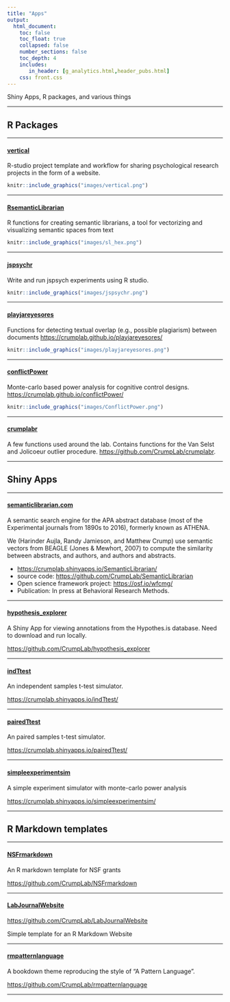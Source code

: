 ```yaml
---
title: "Apps"
output: 
  html_document:
    toc: false
    toc_float: true
    collapsed: false
    number_sections: false
    toc_depth: 4
    includes:
       in_header: [g_analytics.html,header_pubs.html]
    css: front.css
---
```


Shiny Apps, R packages, and various things

---

## R Packages

----

<div class="row">
<div class="col-sm-8">

#### [vertical](https://crumplab.github.io/vertical/)

R-studio project template and workflow for sharing psychological research projects in the form of a website.

</div>
<div class="col-sm-4">
```r
knitr::include_graphics("images/vertical.png")
```
</div>
</div>

----

<div class="row">
<div class="col-sm-8">

#### [RsemanticLibrarian](https://crumplab.github.io/RsemanticLibrarian/)

R functions for creating semantic librarians, a tool for vectorizing and visualizing semantic spaces from text

</div>
<div class="col-sm-4">
```r
knitr::include_graphics("images/sl_hex.png")
```
</div>
</div>

----

<div class="row">
<div class="col-sm-8">

#### [jspsychr](https://crumplab.github.io/jspsychr/)

Write and run jspsych experiments using R studio.

</div>
<div class="col-sm-4">
```r
knitr::include_graphics("images/jspsychr.png")
```
</div>
</div>

----


<div class="row">
<div class="col-sm-8">

#### [playjareyesores](https://crumplab.github.io/playjareyesores/)

Functions for detecting textual overlap (e.g., possible plagiarism) between documents [https://crumplab.github.io/playjareyesores/](https://crumplab.github.io/playjareyesores/)

</div>
<div class="col-sm-4">
```r
knitr::include_graphics("images/playjareyesores.png")
```
</div>
</div>

----

<div class="row">
<div class="col-sm-8">

#### [conflictPower](https://crumplab.github.io/conflictPower/)

Monte-carlo based power analysis for cognitive control designs. [https://crumplab.github.io/conflictPower/](https://crumplab.github.io/conflictPower/)

</div>
<div class="col-sm-4">
```r
knitr::include_graphics("images/ConflictPower.png")
```
</div>
</div>

-----

#### [crumplabr](https://github.com/CrumpLab/crumplabr)

A few functions used around the lab. Contains functions for the Van Selst and Jolicoeur outlier procedure. [https://github.com/CrumpLab/crumplabr](https://github.com/CrumpLab/crumplabr).

-----

## Shiny Apps

-----

#### [semanticlibrarian.com](https://www.semanticlibrarian.com/)

A semantic search engine for the APA abstract database (most of the Experimental journals from 1890s to 2016), formerly known as ATHENA.

We (Harinder Aujla, Randy Jamieson, and Matthew Crump) use semantic vectors from BEAGLE (Jones & Mewhort, 2007) to compute the similarity between abstracts, and authors, and authors and abstracts.

- [https://crumplab.shinyapps.io/SemanticLibrarian/](https://crumplab.shinyapps.io/SemanticLibrarian/)
- source code: [https://github.com/CrumpLab/SemanticLibrarian](https://github.com/CrumpLab/SemanticLibrarian)
- Open science framework project: [https://osf.io/wfcmg/](https://osf.io/wfcmg/)
- Publication: In press at Behavioral Research Methods.

-----

#### [hypothesis_explorer](hypothesis_explorer)

A Shiny App for viewing annotations from the Hypothes.is database. Need to download and run locally.

[https://github.com/CrumpLab/hypothesis_explorer](https://github.com/CrumpLab/hypothesis_explorer)

-----

#### [indTtest](https://crumplab.shinyapps.io/indTtest/)

An independent samples t-test simulator.

[https://crumplab.shinyapps.io/indTtest/](https://crumplab.shinyapps.io/indTtest/)

-----

#### [pairedTtest](https://crumplab.shinyapps.io/pairedTtest/)

An paired samples t-test simulator.

[https://crumplab.shinyapps.io/pairedTtest/](https://crumplab.shinyapps.io/pairedTtest/)

-----

#### [simpleexperimentsim](https://crumplab.shinyapps.io/simpleexperimentsim/)

A simple experiment simulator with monte-carlo power analysis

[https://crumplab.shinyapps.io/simpleexperimentsim/](https://crumplab.shinyapps.io/simpleexperimentsim/)


-----

## R Markdown templates

-----

#### [NSFrmarkdown](https://github.com/CrumpLab/NSFrmarkdown)

An R markdown template for NSF grants

[https://github.com/CrumpLab/NSFrmarkdown](https://github.com/CrumpLab/NSFrmarkdown)

-----

#### [LabJournalWebsite](https://github.com/CrumpLab/LabJournalWebsite)

[https://github.com/CrumpLab/LabJournalWebsite](https://github.com/CrumpLab/LabJournalWebsite)

Simple template for an R Markdown Website

-----

#### [rmpatternlanguage](https://github.com/CrumpLab/rmpatternlanguage)

A bookdown theme reproducing the style of "A Pattern Language".

[https://github.com/CrumpLab/rmpatternlanguage](https://github.com/CrumpLab/rmpatternlanguage)


-----







